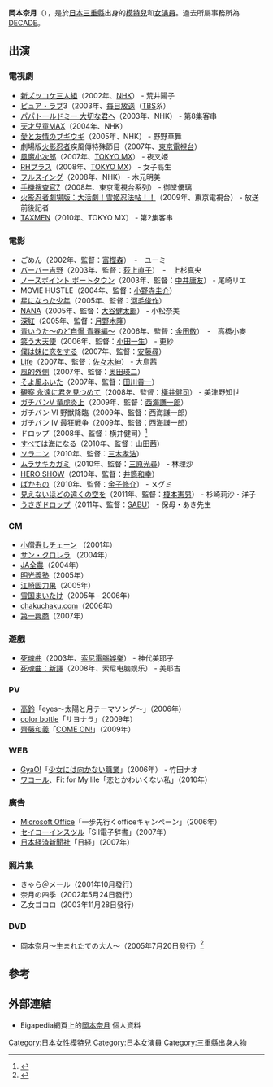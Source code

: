 {{藝人
| 姓名 = 岡本奈月
| 類型 = 模特兒
| 圖片 =
| 圖片尺寸 = 
| 圖片簡介 = 
| 原名 = 
| 外文名 = 岡本奈月
| 外文 = ja
| 羅馬拼音 = Okamoto Natsuki
| 英文名 =
| 綽號 = 
| 國籍 = {{JPN}}
| 民族 =
| 籍貫 =
| 出生日期 = {{Birth_date_and_age|1989|9|13}}
| 出生地點 = {{JPN}}[[三重縣|三重縣]]
| 職業 = [[模特兒|模特兒]]、[[演員|演員]]
| 語言 = [[日語|日語]]
| 三圍 = 
| 教育程度 = 
| 宗教信仰 =
| 配偶 = 
| 兒女 = 
| 父母 = 
| 音樂類型 = 
| 演奏樂器 = 
| 出身地 = {{JPN}}[[三重縣|三重縣]]
| 出道作 = 
| 出道日期 = 
| 代表作 = 
| 活躍年代 = 
| 經紀公司 = 
| 網站 = 
| 相關團體 = 
| 獎項 = 
| IMDb = 
| 現任成員 = 
| 過往成員 = 
| 音樂專輯 = 
| 電影 = 
| 電視節目 = 
| 舞臺劇 = 
| 書籍 = 
}}
{{Japanese|japanese=岡本 奈月|kana=おかもと なつき|romaji=Okamoto Natsuki}}

'''岡本奈月'''（{{bd|1989年|9月13日|catIdx=Okamoto Natsuki}}），是於[[日本|日本]][[三重縣|三重縣]]出身的[[模特兒|模特兒]]和[[女演員|女演員]]。過去所屬事務所為[[DECADE|DECADE]]。

== 出演 ==

=== 電視劇 ===
* [[ズッコケ三人組|新ズッコケ三人組]]（2002年、[[日本放送協會|NHK]]） - 荒井陽子
* [[ピュア・ラブ|ピュア・ラブ]]3（2003年、[[毎日放送|毎日放送]]（[[TBSテレビ|TBS]]系）
* [[Papa_told_me|パパトールドミー 大切な君へ]]（2003年、NHK） - 第8集客串
* [[天才兒童MAX|天才兒童MAX]]（2004年、NHK）
* [[愛と友情のブギウギ|愛と友情のブギウギ]]（2005年、NHK） - 野野草舞
* 劇場版[[火影忍者|火影忍者]]疾風傳特殊節目（2007年、[[東京電視台|東京電視台]]）
* [[風魔小次郎|風魔小次郎]]（2007年、[[東京都會電視台|TOKYO MX]]） - 夜叉姫
* [[RHプラス|RHプラス]]（2008年、[[TOKYO_MX|TOKYO MX]]） - 女子高生
* [[フルスイング_(テレビドラマ)|フルスイング]]（2008年、NHK） - 木元明美
* [[手機搜查官7|手機搜查官7]]（2008年、東京電視台系列） - 御堂優璃
* [[火影忍者劇場版：大活劇！雪姬忍法帖！！|火影忍者劇場版：大活劇！雪姬忍法帖！！]]（2009年、東京電視台） - 放送前後記者
* [[TAXMEN|TAXMEN]]（2010年、TOKYO MX） - 第2集客串

=== 電影 ===
* ごめん（2002年、監督：[[富樫森|富樫森]]）　-　ユーミ
* [[バーバー吉野|バーバー吉野]]（2003年、監督：[[荻上直子|荻上直子]]）　-　上杉真央
* [[ノースポイント|ノースポイント ポートタウン]]（2003年、監督：[[中井庸友|中井庸友]]） - 尾崎リエ
* MOVIE HUSTLE（2004年、監督：[[小野寺圭介|小野寺圭介]]）
* [[星になった少年|星になった少年]]（2005年、監督：[[河毛俊作|河毛俊作]]）
* [[NANA_(電影)|NANA]]（2005年、監督：[[大谷健太郎|大谷健太郎]]） - 小松奈美
* [[深紅_(小説)|深紅]]（2005年、監督：[[月野木隆|月野木隆]]）
* [[青いうた〜のど自慢_青春編〜|青いうた〜のど自慢 青春編〜]]（2006年、監督：[[金田敬|金田敬]]）　-　高橋小麥
* [[笑う大天使|笑う大天使]]（2006年、監督：[[小田一生|小田一生]]） - 更紗
* [[僕は妹に恋をする_(映画)|僕は妹に恋をする]]（2007年、監督：[[安藤尋|安藤尋]]）　
* [[Life|Life]]（2007年、監督：[[佐々木紳|佐々木紳]]） - 大島茜
* [[風的外側|風的外側]]（2007年、監督：[[奥田瑛二|奥田瑛二]]）
* [[そよ風ふいた|そよ風ふいた]]（2007年、監督：[[田川貴一|田川貴一]]）
* [[観察_永遠に君を見つめて|観察 永遠に君を見つめて]]（2008年、監督：[[橫井健司|橫井健司]]） - 美津野知世
* [[ガチバンMAX|ガチバンV 竜虎炎上]]（2009年、監督：[[西海謙一郎|西海謙一郎]]）
* ガチバン VI 野獣降臨（2009年、監督：西海謙一郎）
* ガチバン IV 最狂戦争（2009年、監督：西海謙一郎）
* ドロップ（2008年、監督：横井健司）<ref>{{Cite web |url=http://www.nikkansports.com/entertainment/news/f-et-tp0-20080729-389629.html |title=黒川芽以、桐谷美玲らが「ドロップ」主演 |accessdate=2015-09-20 |archive-date=2016-03-04 |archive-url=https://web.archive.org/web/20160304122951/http://www.nikkansports.com/entertainment/news/f-et-tp0-20080729-389629.html |dead-url=no }}</ref>
* [[すべては海になる|すべては海になる]]（2010年、監督：[[山田茜|山田茜]]）
* [[ソラニン_(漫画)|ソラニン]]（2010年、監督：[[三木孝浩|三木孝浩]]）
* [[ムラサキカガミ|ムラサキカガミ]]（2010年、監督：[[三原光尋|三原光尋]]） - 林理沙
* [[HERO_SHOW|HERO SHOW]]（2010年、監督：[[井筒和幸|井筒和幸]]）
* [[ばかもの|ばかもの]]（2010年、監督：[[金子修介|金子修介]]） - メグミ
* [[見えないほどの遠くの空を|見えないほどの遠くの空を]]（2011年、監督：[[榎本憲男|榎本憲男]]） - 杉崎莉沙・洋子
* [[うさぎドロップ|うさぎドロップ]]（2011年、監督：[[SABU|SABU]]） - 保母・あき先生

=== CM ===
* [[小僧寿し本部|小僧寿しチェーン]] （2001年）
* [[サン・クロレラ|サン・クロレラ]] （2004年）
* [[全国農業協同組合連合會|JA全農]]（2004年） 
* [[明光義塾|明光義塾]]（2005年）
* [[江崎固力果|江崎固力果]]（2005年）
* [[雪国まいたけ|雪国まいたけ]]（2005年 - 2006年）
* [[チャクチャク・エンタメ|chakuchaku.com]]（2006年）
* [[第一興商|第一興商]]（2007年） 
 
=== 遊戲 ===
* [[死魂曲|死魂曲]]（2003年、[[索尼電腦娛樂|索尼電腦娛樂]]） - 神代美耶子
* [[死魂曲：新譯|死魂曲：新譯]]（2008年、索尼电脑娱乐） - 美耶古

=== PV ===
* [[高鈴|高鈴]]「eyes〜太陽と月テーマソング〜」（2006年）
* [[color_bottle|color bottle]]「サヨナラ」（2009年）
* [[齊藤和義|齊藤和義]]「[[COME_ON!|COME ON!]]」（2009年）

=== WEB ===
* [[GyaO!|GyaO!]]「[[少女には向かない職業|少女には向かない職業]]」（2006年） - 竹田ナオ
* [[ワコール|ワコール]]、Fit for My lile「恋とかわいくない私」（2010年）

=== 廣告 ===
* [[Microsoft_Office|Microsoft Office]]「一歩先行くofficeキャンペーン」（2006年）
* [[セイコーインスツル|セイコーインスツル]]「SII電子辞書」（2007年）
* [[日本経済新聞社|日本経済新聞社]]「日経」（2007年）

=== 照片集 ===
* きゃら＠メール（2001年10月發行）
* 奈月の四季（2002年5月24日發行）
* 乙女ゴコロ（2003年11月28日發行）

=== DVD ===
* 岡本奈月～生まれたての大人～（2005年7月20日發行）<ref>{{Cite web |url=http://www.zakzak.co.jp/gei/2005_08/g2005080807.html |title=岡本奈月１５歳、オトナ解禁…ＤＶＤで初水着  |access-date=2015-09-20 |archive-url=https://web.archive.org/web/20160305095745/http://www.zakzak.co.jp/gei/2005_08/g2005080807.html |archive-date=2016-03-05 |dead-url=yes }}</ref>

== 參考 ==
{{reflist}}

== 外部連結 ==
* {{en icon}} Eigapedia網頁上的[http://eiga.wikia.com/wiki/Natsuki_Okamoto_(1989) 岡本奈月] {{Wayback|url=http://eiga.wikia.com/wiki/Natsuki_Okamoto_(1989) |date=20110718045630 }}個人資料

{{DEFAULTSORT:Okamoto Natsuki}}

[[Category:日本女性模特兒|Category:日本女性模特兒]]
[[Category:日本女演員|Category:日本女演員]]
[[Category:三重縣出身人物|Category:三重縣出身人物]]